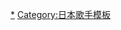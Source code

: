 {{Navbox
|name = SKE48
|state = {{{State|collapsed}}}
|title = [[SKE48|<span style="color:#FFFFFF">SKE48</span>]]
|titlestyle = background:#FFA500; color:white;
|bodyclass = hlist
|groupstyle = background:#FFA500; color:white;

|group1 = 現任成員
|list1 = {{Navbox subgroup
  |group1style = background:#f8b600; color:white;
  |group1 = Team S
  |list1 = 
* [[青海雛乃]]
* [[赤堀君江]]
* [[荒野姫楓]]
* [[石黑友月]]
* 石塚美月
* [[井上瑠夏]]
* [[大谷悠妃]]
* [[上村亚柚香]]{{Small|（副隊長）}}
* [[北川愛乃]]
* 鬼頭未來
* 杉山歩南
* [[坂本真凜]]
* 竹内奈奈未
* [[都築里佳]]
* 中坂美祐
* [[仲村和泉]]
* [[野村實代]]
* 平野百菜
* [[松本慈子]]{{Small|（隊長）}}

  |group2 = Team KII
  |group2style = background:#e70142; color:white;
  |list2 = 
* [[青木詩織]]
* 青木莉樺
* [[荒井優希]]
* 五十嵐早香
* 伊藤實希
* 入内嶋涼
* [[江籠裕奈]]
* [[太田彩夏]]
* [[大場美奈]]{{Small|（隊長）}}
* [[岡本彩夏]]
* 川嶋美晴
* [[北野瑠華]]{{Small|（副隊長）}}
* 鈴木愛菜
* 西井美櫻
* [[中野愛理]]
* {{Link-ja|日高優月|日高優月}}
* 藤本冬香
* [[古畑奈和]]
* [[水野愛理]]

  |group3 = Team E
  |group3style = background:#016b67; color:white;
  |list3 = 
* [[相川暖花]]
* [[淺井裕華]]
* [[池田楓]]
* [[井田玲音名]]
* [[鎌田菜月]]
* [[熊崎晴香]]
* [[倉島杏實]]
* {{Link-ja|齊藤真木子|斉藤真木子}}{{Small|（SKE48總隊長、SKE48劇場經理）}}
* [[佐藤佳穗]]
* 澤田奏音
* {{Link-ja|末永櫻花|末永桜花}}
* [[菅原茉椰]]
* 鈴木戀奈
* [[須田亞香里]]{{Small|（隊長）}}
* [[高畑結希]]
* [[田邊美月]]
* [[谷真理佳]]
* {{Link-ja|林美澪|林美澪}}
* [[深井願]]
* [[福士奈央|福-{}-士奈央]]{{Small|（副隊長）}}

  |group4 = 研究生
  |group4style = background:#008bd5;color:#fff;
  |list4 =
* 大村杏	
* 篠原京香
* 杉本梨奈
* 原優寧
* 森本久瑠美
* 山村櫻 
  }}

|group2 = 過往成員
|list2 = {{Navbox subgroup
  |group1 = Team S
  |group1style = background:#f8b600; color:white;
  |list1 = 
* 鈴木綺羅
* 高井月奈
* 山下萌
* [[新海里奈]]
* [[森紗雪]]
* [[松下唯]]
* [[小野晴香]]
* [[平田璃香子]]
* [[北原里英]]{{Small|（兼任解除）}}
* [[桑原瑞希]]
* [[平松可奈子]]
* [[高田志織]]
* [[矢神久美]]
* 新土居沙也加
* 佐藤聖羅
* [[向田茉夏]]
* [[木崎由里亞]]{{Small|（移籍AKB48）}}
* [[出口陽]]
* [[佐藤實繪子]]
* [[中西優香]]
* [[渡邊美優紀]]{{Small|（兼任解除）}}
* [[田中菜津美]]{{Small|（兼任解除）}}
* [[宮澤佐江]]
* [[宮前杏實]]
* [[矢方美紀]]
* [[野口由芽]]
* {{Link-ja|東李苑|東李苑}}
* [[竹內舞]]
* [[二村春香]]
* [[大矢真那]]
* [[後藤理沙子]]
* [[犬塚朝奈]]
* [[町音葉]]
* [[一色嶺奈]]
* [[山田樹奈]]
* [[岡田美紅]]
* [[北川綾巴]]
* [[松井珠理奈]]
* [[野島樺乃]]
* [[山內鈴蘭]]
* [[杉山愛佳]]
  
  |group2 = Team KII
  |group2style = background:#e70142; color:white;
  |list2 = 
* [[手束真知子|前田榮子]]
* 市原佑梨
* [[若林倫香]]
* 赤枝里里奈
* [[小木曾汐莉]]
* [[秦佐和子]]
* 藤本美月{{Small|（配屬前離團）}}
* [[松本梨奈]]
* 加藤智子
* [[木下有希子]]
* 水埜帆乃香
* [[山田瑞穗]]
* [[古川愛李]]
* [[山田菜菜]]{{Small|（兼任解除並畢業）}}
* [[阿比留李帆]]
* [[神門沙樹]]
* [[山下由加里]]
* [[石田安奈]]
* [[高塚夏生]]
* [[矢作有紀奈]]
* [[小畑優奈]]
* [[松村香織]]
* [[內山命]]
* [[高木由麻奈]]
* [[大芝凜華]]
* [[白井友紀乃]]
* [[片岡成美]]
* [[白井琴望]]
* [[高柳明音]]
* [[竹內彩姬]]
* [[惣田紗莉渚]]

  |group3 = Team E
  |group3style = background:#016b67; color:white;
  |list3 = 
* [[中村優花]]
* 間野春香
* 山田惠里伽
* [[上野圭澄]]
* [[原望奈美]]
* {{Link-ja|菅奈奈子|菅なな子}}
* 井口栞里
* [[金子栞]]
* [[三上悠亞|鬼頭桃菜]]
* 大脇有紗
* 山田澪花
* [[岩永亞美]]
* [[小林亞實]]
* [[松井玲奈]]
* [[磯原杏華]]
* [[小石公美子]]
* [[梅本圓]]
* [[加藤琉美]]
* [[柴田阿彌]]
* {{Link-ja|酒井萌衣|酒井萌衣}}
* [[木本花音]]
* [[佐藤堇]]
* [[高寺沙菜]]
* [[市野成美]]
* [[白雪希明]]
* [[後藤樂樂]]
* [[野野垣美希]]
* [[西滿里奈]]
* [[平田詩奈]]
* 石川花音
  }}

|group3 = 音樂作品
|list3 = {{Navbox|child
  |group1 = 單曲
  |list1 = 
* 1. [[坚强之勇者]]
* 2. [[蓝天下的单相思]]
* 3. [[抱歉、SUMMER]]
* 4. [[1!2!3!4! 請多關照!]]
* 5. [[万岁Venus]]
* 6. [[翡翠色的沙灘裙]]
* 7. [[Okey Dokey]]
* 8. [[單戀Finally]]
* 9. [[I love you 我愛你!]]
* 10. [[接吻可是左撇子|-{zh-tw:即使接吻也是左撇子;zh-hk:接吻可是左撇子;zh-cn:即使接吻也是左撇子;}-]]
* 11. [[巧克力的奴隶]]
* 12. [[美麗的閃電]]
* 13. [[赞成卡哇伊！]]
* 14. [[未來是什麼？]]
* 15. [[笨拙的太陽]]
* 16. [[12月的袋鼠]]
* 17. [[風情萬種塞車中]]
* 18. [[向前衝]]
* 19. [[膽小鬼LINE]]
* 20. [[金的愛，銀的愛]]
* 21. [[意外是芒果]]
* 22. [[無意識的色彩]]
* 23. [[突如其來Punchline]]
* 24. [[Stand by you]]
* 25. [[FRUSTRATION]]
* 26. [[也是有這樣的對吧？]]
* 27. [[坠入爱河Flag]]
* 28. [[找到了那时候的你]]

  |group2 = 專輯
  |list2 = 
* 1. [[不會忘記這天的鐘聲]]
* 2. [[革命之丘]]

  |group3 = 派生組合單曲
  |list3 = 
* 1. [[杯子中的枝葉隙光]]

  |group4 = 參與作品
  |list4 = {{Navbox|child
    |list1 = 
* （姊妹團體組合單曲唱片[[B面曲|C/W]]）：29. [[永遠的壓力#逞強的時鐘|逞強的時鐘]]
* 34. [[倘若在梧桐樹的路上對你說「我夢見了你的微笑」之後我們的關係會有什麼樣的變化呢﹑我兀自持續想了好多天最後有點難為情地得到了一個結論#Escape|Escape]]
* 39. [[Green Flash (AKB48單曲)#如果世界在哭泣|如果世界在哭泣]]
* 43. [[你就是旋律|Gonna Jump]]
* 47. [[Shoot Sign|Vacancy]]
* 51. [[Ja-Ba-Ja|愛的喪期屆滿]]

    |list2 = 
* （部分成員參與的姊妹組合單曲）10. [[大声钻石]]
* 11. [[10年樱]]
* 12. [[惊喜之泪!]]
* 13. [[Maybe是借口]]
* 14. [[RIVER (AKB48单曲)|RIVER]]
* 15. [[樱花印记]]
* 16. [[馬尾與髮圈]]
* 17. [[无限重播]]
* 18. [[Beginner (AKB48單曲)|Beginner]]
* 20. [[变成樱花树]]
* 21. [[Everyday、髮箍]]
* 22. [[飛翔入手]]
* 23. [[風正在吹]]
* 24. [[崇尚麻里子]]
* 25. [[GIVE ME FIVE!]]
* 26. [[仲夏的Sounds good！]]
* 27. [[格子花紋]]
* 28. [[UZA]]
* 29. [[永遠的壓力]]
* 30. [[So long!]]
* 31. [[再見自由式]]
* 32. [[戀愛的幸運餅乾]]
* 33. [[真心電流]]
* 34. [[倘若在梧桐樹的路上對你說「我夢見了你的微笑」之後我們的關係會有什麼樣的變化呢、我兀自持續想了好多天最後有點難為情地得到了一個結論|倘若在梧桐樹什麼的]]
* 35. [[勇往直前 (AKB48單曲)|勇往直前]]
* 36. [[拉布拉多獵犬 (AKB48單曲)|拉布拉多獵犬]]
* 37. [[心之告示牌]]
* 38. [[希望無限]]
* 39.[[Green Flash (AKB48單曲)|Green Flash]]
* 40.[[我們不戰鬥]]
* 41.[[Halloween Night]]
* 42. [[紅唇Be My Baby]]
* 43.[[你就是旋律]]
* 44.[[不需要翅膀]]
* 45.[[LOVE TRIP/分享幸福]]
* 46.[[High Tension]]
* 48. [[空有願望]]
* 49. [[＃就是喜歡你|#就是喜歡你]]
* 50. [[11月的脚链]]
* 51.[[Ja-Ba-Ja]]
* 52. [[Teacher Teacher]]
* 53. [[感傷列車]]
* 54. [[NO WAY MAN]]
* 55. [[回憶上心頭DAYS]]
    |list3 =
* （部分成員參與的姊妹組合專輯）2. [[神曲集]]
* 3. [[就是在这里]]
* 4. [[1830m]]
* 5. [[未來軌跡]]
* 6. [[這裡是羅德斯島、在這裡跳吧！]]
* 7. [[0與1之間]]
* 8. [[點時成菁]]
* 9. [[那個黎明，我們都知道]]
    }}
  }}

|group4 = 冠名节目<br />（○为播放中）
|list4 = {{Navbox|child
  |group1 = 电视节目
  |list1 = 
* ○ [[SKE48学園]]
* [[知道并解决!SKE网络]]
* [[非常SKE]]
* {{Link-ja|ぶっつけ!!|ぶっつけ!!}}
* [[SKE48的Idol×Idol]]
* {{Link-ja|妄想刑警!|モウソウ刑事!}}
* ○ {{Link-ja|SKE48認識愛知!|SKE48のあいちテル!}}
* {{Link-ja|SKE48大學導航|SKE48大学ナビ}}
* [[去吧戀48]]
* 突撃!SKE48 Report
* [[SKE48的如果當女兒會如何？]]
* [[SKE48的世界征服女子|SKE48的世界征服女子1・2]]
* [[SKE48的魔法廣播|SKE48的魔法廣播1・2・3]]
* {{Link-ja|Agepoyo保齡48|アゲぽよボウル48}}
* {{Link-ja|SKE48的晚安名言道场|SKE48のおやすみ名言道場}}
* {{Link-ja|SKE48的贪婪课外讲座|SKE48のよくばり課外授業!}}
* {{Link-ja|爱知☆警察 SEASON3|特捜指令!アイチ★ポリス}}
* [[SKE48的炸蝦週五夜]]
* [[高柳明音（SKE48）的「請給我一雙翅膀」]]
* [[SKE48 炸蝦商!]]
* [[SKE48 炸蝦賭場!]]
* {{Link-ja|SKE48 結緣一級棒!|SKE48 むすびのイチバン!}}
* {{Link-ja|SKE48的FUN!FUN!兜風|SKE48のFUN!FUN!ドライブ}}
* {{Link-ja|SKEBINGO!|SKEBINGO!}}
* ○ {{Link-ja|SKE48的網紅教室!!|SKE48のバズらせます!!}}

  |group2 = 广播节目
  |list2 = 
* ○ {{Link-ja|SKE48 欢迎来到摩天轮!!|SKE48 観覧車へようこそ!!}}
* ○{{Link-ja|SUNSHINE SAKAE presents RADIO SPLASH|SUNSHINE SAKAE presents RADIO SPLASH}}
* ○ {{Link-ja|SKE48的1+1不等於2唷!|SKE48 1+1は2じゃないよ!}}
* ○ [[當然SKE!!]]
* ○ {{Link-ja|SKE48的岐阜縣也是地盤呢!|SKE48の岐阜県だって地元ですっ!}}
* {{Link-ja|SKE48与HKT48的情侣伞对谈|アイアプレゼンツ SKE48&HKT48のアイアイトーク}}
  }}

|group5 = 出演節目<br/>（○为播放中）
|list5 = {{Navbox|child
  |group1 = 电视节目
  |list1 = 
* [[SAKAE TA☆RO]]
* ○ [[AKBINGO!]]
*  [[週刊AKB]]
* ○ [[有吉AKB共和国]]
* [[馬路須加學園系列]]
* [[Ana-Ana商会]]
* [[3時のつボッ!]]
* [[明星寻找太郎]]
* [[ana-ana girl's]]
* [[声優バラエティー SAY!YOU!SAY!ME!|SAY!YOU!SAY!ME!]]
* ○ [[AKB和××！]]
* ○ [[昼まで待てない!]]
* [[AKB48短劇「微妙〜」]]

  |group2 = 广播节目
  |list2 = 
* ○ [[神田朱未的我所喜欢的事。]]
  }}

|group6 = 電影作品
|list6 = {{Navbox|child
  |group1 = 紀錄片
  |list1 = 
* [[SKE48 偶像的眼淚]]
* [[偶像 (紀錄片)|偶像]]
  
  |group2 = <!--演出電影-->
  |list2 = 
}}

|group7 = 衍生组合<br>（○為活動中）
|list7 = {{Navbox|child
  |group1 = 團內組合
  |list1 = 
* [[1！2！3！4！请多关照！#Team Kinect|Kinect]]
* [[京樂産業.#イメージガール|斑馬天使]]
* ○{{Link-ja|LOVE CRESCENDO|ラブ・クレッシェンド}}

  |group2 = 參與組合
  |list2 = 
* [[AKB IDOLING!!!]]
* [[CR彈珠機錢形平次with TeamZ|Team Z]]
* [[CR彈珠機太妹刑事|太妹Girls]]
* [[NO NAME (組合)|NO NAME]]
* [[Team Surprise]]
  }}

|group8 = AKB48选拔活动
|list8 = {{Navbox|child
  |group1 = AKB48選拔總選舉
  |list1 = 
* [[AKB48第13張單曲選拔總選舉「向神發誓，動真格」|第1屆]]
* [[AKB48第17張單曲選拔總選舉「向母親發誓，這是真的」|第2屆]]
* [[AKB48第22張單曲選拔總選舉|第3屆]]
* [[AKB48第27張單曲選拔總選舉|第4屆]]
* [[AKB48第32張單曲選拔總選舉|第5屆]]
* [[AKB48第37張單曲選拔總選舉|第6屆]]
* [[AKB48第41張單曲選拔總選舉|第7屆]]
* [[AKB48第45張單曲選拔總選舉|第8屆]]
* [[AKB48第49張單曲選拔總選舉|第9屆]]
* [[AKB48第53張單曲世界選拔總選舉|第10屆]]

  |group2 = AKB48猜拳大會
  |list2 = 
* [[AKB48第24張單曲選拔猜拳大會|第2屆]]
* [[AKB48第29張單曲選拔猜拳大會|第3屆]]
* [[AKB48第34張單曲選拔猜拳大會|第4屆]] 
* [[AKB48家族 猜拳大會2014|第5屆]]
* [[AKB48家族 猜拳大會2015|第6屆]]
* [[AKB48家族 猜拳大會2016|第7屆]]
* [[AKB48家族 猜拳大會2017|第8屆]]
* {{Link-ja|AKB48家族 猜拳大會2018|AKB48グループ 第2回ユニットじゃんけん大会〜空気を読むな、心を読め!〜|第9屆}}
  }}

|group9 = 相關項目
|list9 = {{Navbox|child
  |group1 = 姐妹團體
  |list1 = 
* [[AKB48]]
* [[SDN48]]
* [[NMB48]]
* [[HKT48]]
* [[NGT48]]
* [[STU48]]
* [[JKT48]]
* [[SNH48]]{{Small|（重新審核狀態）}}
* [[BNK48]]
* [[AKB48 Team TP]]
* [[MNL48]]
* [[AKB48 Team SH]]
* [[SGO48]]
* ''[[MUM48]]''
  |group2 = 人物、企业
  |list2 = 
* [[秋元康]]
* [[窪田康志]]
* [[神田朱未]]
* [[SUNSHINE SAKAE]]
* {{Link-ja|PYTHAGORAS PROMOTION|ピタゴラス・プロモーション}}
* [[chara-ani]]
* [[Lantis]]
* {{Link-ja|日本皇冠|日本クラウン}}
* [[avex trax]]
* [[乃木坂46]]
* [[AKS]]
* [[「為了誰」計劃]]
* [[湯淺洋]]{{Small|（前SKE48劇場經理）}}
* [[芝智也]]{{Small|（前SKE48劇場副經理）}}
* [[向井地美音]]（AKB48集團總監督）
* [[茅野忍]]{{Small|（AKB48集團服裝部總負責人）}}
  |group3 = 列表
  |list3 = 
* [[AKB48GROUP音樂遊戲]]
* [[SKE48關聯作品|關聯作品]]
* [[AKB48相關歌曲一覧|樂曲列表]]
* [[模板:AKB48集團劇場公演|劇場公演]]
  }}
}}<noinclude>
{{DEFAULTSORT:SKE48}}
[[Category:SKE48|*]]
[[Category:日本歌手模板]]
</noinclude>